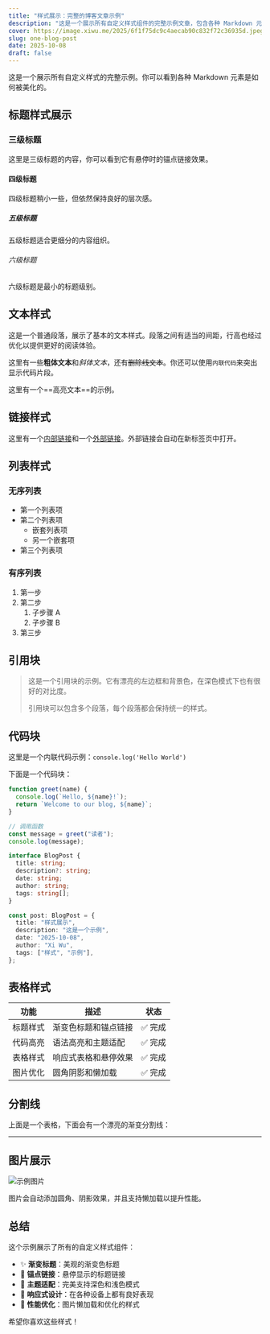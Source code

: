 ```yaml
---
title: "样式展示：完整的博客文章示例"
description: "这是一个展示所有自定义样式组件的完整示例文章，包含各种 Markdown 元素的美化效果。"
cover: https://image.xiwu.me/2025/6f1f75dc9c4aecab90c832f72c36935d.jpeg
slug: one-blog-post
date: 2025-10-08
draft: false
---
```


这是一个展示所有自定义样式的完整示例。你可以看到各种 Markdown 元素是如何被美化的。

## 标题样式展示

### 三级标题

这里是三级标题的内容，你可以看到它有悬停时的锚点链接效果。

#### 四级标题

四级标题稍小一些，但依然保持良好的层次感。

##### 五级标题

五级标题适合更细分的内容组织。

###### 六级标题

六级标题是最小的标题级别。

## 文本样式

这是一个普通段落，展示了基本的文本样式。段落之间有适当的间距，行高也经过优化以提供更好的阅读体验。

这里有一些**粗体文本**和*斜体文本*，还有~~删除线文本~~。你还可以使用`内联代码`来突出显示代码片段。

这里有一个==高亮文本==的示例。

## 链接样式

这里有一个[内部链接](#标题样式展示)和一个[外部链接](https://github.com)。外部链接会自动在新标签页中打开。

## 列表样式

### 无序列表

- 第一个列表项
- 第二个列表项
  - 嵌套列表项
  - 另一个嵌套项
- 第三个列表项

### 有序列表

1. 第一步
2. 第二步
   1. 子步骤 A
   2. 子步骤 B
3. 第三步

## 引用块

> 这是一个引用块的示例。它有漂亮的左边框和背景色，在深色模式下也有很好的对比度。
>
> 引用块可以包含多个段落，每个段落都会保持统一的样式。

## 代码块

这里是一个内联代码示例：`console.log('Hello World')`

下面是一个代码块：

```javascript
function greet(name) {
  console.log(`Hello, ${name}!`);
  return `Welcome to our blog, ${name}`;
}

// 调用函数
const message = greet("读者");
console.log(message);
```

```typescript
interface BlogPost {
  title: string;
  description?: string;
  date: string;
  author: string;
  tags: string[];
}

const post: BlogPost = {
  title: "样式展示",
  description: "这是一个示例",
  date: "2025-10-08",
  author: "Xi Wu",
  tags: ["样式", "示例"],
};
```

## 表格样式

| 功能     | 描述                 | 状态    |
| -------- | -------------------- | ------- |
| 标题样式 | 渐变色标题和锚点链接 | ✅ 完成 |
| 代码高亮 | 语法高亮和主题适配   | ✅ 完成 |
| 表格样式 | 响应式表格和悬停效果 | ✅ 完成 |
| 图片优化 | 圆角阴影和懒加载     | ✅ 完成 |

## 分割线

上面是一个表格，下面会有一个漂亮的渐变分割线：

---

## 图片展示

![示例图片](https://image.xiwu.me/2025/6f1f75dc9c4aecab90c832f72c36935d.jpeg)

图片会自动添加圆角、阴影效果，并且支持懒加载以提升性能。

## 总结

这个示例展示了所有的自定义样式组件：

- ✨ **渐变标题**：美观的渐变色标题
- 🔗 **锚点链接**：悬停显示的标题链接
- 🎨 **主题适配**：完美支持深色和浅色模式
- 📱 **响应式设计**：在各种设备上都有良好表现
- 🚀 **性能优化**：图片懒加载和优化的样式

希望你喜欢这些样式！
